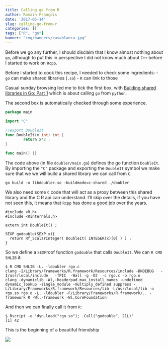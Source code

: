 ```yaml
---
title: Calling go from R
author: Romain François
date: '2017-05-14'
slug: calling-go-from-r
categories: []
tags: ["R", "go"]
banner: "img/banners/casablanca.jpg"
---
```



Before we go any further, I should disclaim that I know almost nothing about `go`,
although to put this in perspective I did not know much about `C++` before
I started to work on `Rcpp`.

Before I started to cook this recipe, I needed to check some ingredients:
 - `go` can make shared libraries (`.so`)
 - `R` can link to those

Casual sunday browsing led me to tick the first box, with [Building shared libraries in Go: Part 1
](https://www.darkcoding.net/software/building-shared-libraries-in-go-part-1/) which is about
calling `go` from `python`.

The second box is automatically checked through some experience.

```go
package main

import "C"

//export DoubleIt
func DoubleIt(x int) int {
        return x*2 ;
}

func main() {}
```

The code above (in file `doubler/main.go`) defines the go function `DoubleIt`. By importing the
`"C"` package and exporting the `DoubleIt` symbol we make sure that we we will build
a shared library we can call from `C`.

```
go build -o libdoubler.so -buildmode=c-shared ./doubler
```

We also need some `C` code that will act as a proxy between this shared library and the
C R api can understand. I'll skip over the details, if you have not seen this, it means that
`Rcpp` has done a good job over the years.

```
#include <R.h>
#include <Rinternals.h>

extern int DoubleIt() ;

SEXP godouble(SEXP x){
  return Rf_ScalarInteger( DoubleIt( INTEGER(x)[0] ) ) ;
}
```

So we define a `SEXP`roof function `godouble` that calls `DoubleIt`. We can `R CMD SHLIB` it:

```
$ R CMD SHLIB -L. -ldoubler rgo.c
clang -I/Library/Frameworks/R.framework/Resources/include -DNDEBUG   -I/usr/local/include   -fPIC  -Wall -g -O2  -c rgo.c -o rgo.o
clang -dynamiclib -Wl,-headerpad_max_install_names -undefined dynamic_lookup -single_module -multiply_defined suppress -L/Library/Frameworks/R.framework/Resources/lib -L/usr/local/lib -o rgo.so rgo.o -L. -ldoubler -F/Library/Frameworks/R.framework/.. -framework R -Wl,-framework -Wl,CoreFoundation
```

And then we can finally call it from `R`:

```
$ Rscript -e 'dyn.load("rgo.so"); .Call("godouble", 21L)'
[1] 42
```

This is the beginning of a beautiful friendship

![](/img/casablanca.jpg)
